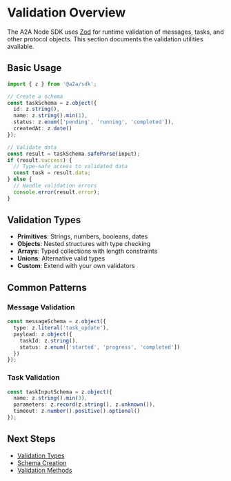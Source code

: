 # Validation Overview

The A2A Node SDK uses [Zod](https://zod.dev/) for runtime validation of messages, tasks, and other protocol objects. This section documents the validation utilities available.

## Basic Usage

```typescript
import { z } from '@a2a/sdk';

// Create a schema
const taskSchema = z.object({
  id: z.string(),
  name: z.string().min(1),
  status: z.enum(['pending', 'running', 'completed']),
  createdAt: z.date()
});

// Validate data
const result = taskSchema.safeParse(input);
if (result.success) {
  // Type-safe access to validated data
  const task = result.data;
} else {
  // Handle validation errors
  console.error(result.error);
}
```

## Validation Types

- **Primitives**: Strings, numbers, booleans, dates
- **Objects**: Nested structures with type checking
- **Arrays**: Typed collections with length constraints
- **Unions**: Alternative valid types
- **Custom**: Extend with your own validators

## Common Patterns

### Message Validation
```typescript
const messageSchema = z.object({
  type: z.literal('task_update'),
  payload: z.object({
    taskId: z.string(),
    status: z.enum(['started', 'progress', 'completed'])
  })
});
```

### Task Validation
```typescript
const taskInputSchema = z.object({
  name: z.string().min(3),
  parameters: z.record(z.string(), z.unknown()),
  timeout: z.number().positive().optional()
});
```

## Next Steps
- [Validation Types](/api-reference/validation/types)
- [Schema Creation](/api-reference/validation/schemas)
- [Validation Methods](/api-reference/validation/methods)
